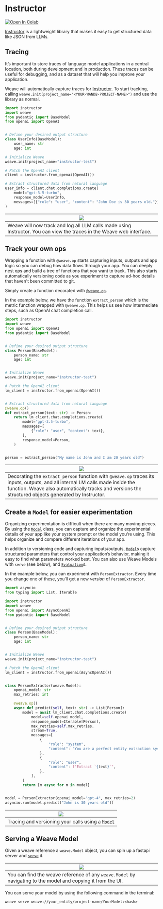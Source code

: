 # Instructor

<a target="_blank" href="https://colab.research.google.com/github/wandb/examples/blob/master/weave/docs/quickstart_instructor.ipynb">
  <img src="https://colab.research.google.com/assets/colab-badge.svg" alt="Open In Colab"/>
</a>

[Instructor](https://python.useinstructor.com/) is a lightweight library that makes it easy to get structured data like JSON from LLMs.

## Tracing

It’s important to store traces of language model applications in a central location, both during development and in production. These traces can be useful for debugging, and as a dataset that will help you improve your application.

Weave will automatically capture traces for [Instructor](https://python.useinstructor.com/). To start tracking, calling `weave.init(project_name="<YOUR-WANDB-PROJECT-NAME>")` and use the library as normal.

```python
import instructor
import weave
from pydantic import BaseModel
from openai import OpenAI


# Define your desired output structure
class UserInfo(BaseModel):
    user_name: str
    age: int

# Initialize Weave
weave.init(project_name="instructor-test")

# Patch the OpenAI client
client = instructor.from_openai(OpenAI())

# Extract structured data from natural language
user_info = client.chat.completions.create(
    model="gpt-3.5-turbo",
    response_model=UserInfo,
    messages=[{"role": "user", "content": "John Doe is 30 years old."}],
)
```

| ![](./imgs/instructor/instructor_lm_trace.gif)                                                                        |
|-----------------------------------------------------------------------------------------------------------------------|
| Weave will now track and log all LLM calls made using Instructor. You can view the traces in the Weave web interface. |

## Track your own ops

Wrapping a function with `@weave.op` starts capturing inputs, outputs and app logic so you can debug how data flows through your app. You can deeply nest ops and build a tree of functions that you want to track. This also starts automatically versioning code as you experiment to capture ad-hoc details that haven't been committed to git.

Simply create a function decorated with [`@weave.op`](/weave/guides/tracking/ops).

In the example below, we have the function `extract_person` which is the metric function wrapped with `@weave.op`. This helps us see how intermediate steps, such as OpenAI chat completion call.

```python
import instructor
import weave
from openai import OpenAI
from pydantic import BaseModel


# Define your desired output structure
class Person(BaseModel):
    person_name: str
    age: int


# Initialize Weave
weave.init(project_name="instructor-test")

# Patch the OpenAI client
lm_client = instructor.from_openai(OpenAI())


# Extract structured data from natural language
@weave.op()
def extract_person(text: str) -> Person:
    return lm_client.chat.completions.create(
        model="gpt-3.5-turbo",
        messages=[
            {"role": "user", "content": text},
        ],
        response_model=Person,
    )


person = extract_person("My name is John and I am 20 years old")
```

| ![](./imgs/instructor/instructor_op_trace.png) |
|---|
| Decorating the `extract_person` function with `@weave.op` traces its inputs, outputs, and all internal LM calls made inside the function. Weave also automatically tracks and versions the structured objects generated by Instructor. |

## Create a `Model` for easier experimentation

Organizing experimentation is difficult when there are many moving pieces. By using the [`Model`](../core-types/models) class, you can capture and organize the experimental details of your app like your system prompt or the model you're using. This helps organize and compare different iterations of your app. 

In addition to versioning code and capturing inputs/outputs, [`Model`](../core-types/models)s capture structured parameters that control your application’s behavior, making it easy to find what parameters worked best. You can also use Weave Models with `serve` (see below), and [`Evaluation`](../core-types/evaluations.mdx)s.

In the example below, you can experiment with `PersonExtractor`. Every time you change one of these, you'll get a new _version_ of `PersonExtractor`.

```python
import asyncio
from typing import List, Iterable

import instructor
import weave
from openai import AsyncOpenAI
from pydantic import BaseModel


# Define your desired output structure
class Person(BaseModel):
    person_name: str
    age: int


# Initialize Weave
weave.init(project_name="instructor-test")

# Patch the OpenAI client
lm_client = instructor.from_openai(AsyncOpenAI())


class PersonExtractor(weave.Model):
    openai_model: str
    max_retries: int

    @weave.op()
    async def predict(self, text: str) -> List[Person]:
        model = await lm_client.chat.completions.create(
            model=self.openai_model,
            response_model=Iterable[Person],
            max_retries=self.max_retries,
            stream=True,
            messages=[
                {
                    "role": "system",
                    "content": "You are a perfect entity extraction system",
                },
                {
                    "role": "user",
                    "content": f"Extract `{text}`",
                },
            ],
        )
        return [m async for m in model]


model = PersonExtractor(openai_model="gpt-4", max_retries=2)
asyncio.run(model.predict("John is 30 years old"))
```

| ![](./imgs/instructor/instructor_weave_model.png) |
|---------------------------------------------------------------------------|
| Tracing and versioning your calls using a [`Model`](../core-types/models) |

## Serving a Weave Model

Given a weave reference a `weave.Model` object, you can spin up a fastapi server and [`serve`](https://wandb.github.io/weave/guides/tools/serve) it.

| [![](./imgs/instructor/instructor_serve.png)](https://wandb.ai/geekyrakshit/instructor-test/weave/objects/PersonExtractor/versions/xXpMsJvaiTOjKafz1TnHC8wMgH5ZAAwYOaBMvHuLArI) |
|----------------------------------------------------------------------------------------------------------------------------------------------------------------|
| You can find the weave reference of any `weave.Model` by navigating to the model and copying it from the UI.                                                      |

You can serve your model by using the following command in the terminal:

```shell
weave serve weave://your_entity/project-name/YourModel:<hash>
```